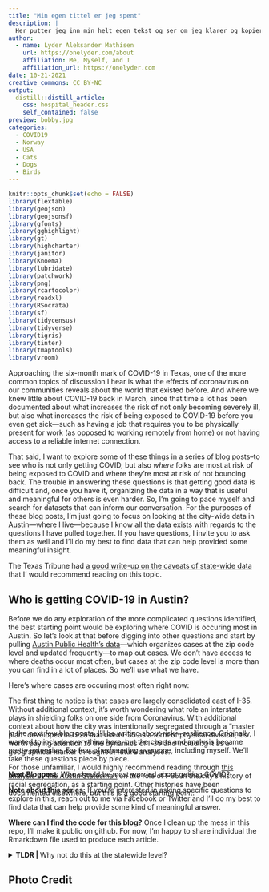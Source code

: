 ```yaml
---
title: "Min egen tittel er jeg spent"
description: |
  Her putter jeg inn min helt egen tekst og ser om jeg klarer og kopiere filstrukturen. Jeg vet ikke om det vil funke, men det blir spennende. 
author:
  - name: Lyder Aleksander Mathisen 
    url: https://onelyder.com/about
    affiliation: Me, Myself, and I
    affiliation_url: https://onelyder.com
date: 10-21-2021
creative_commons: CC BY-NC
output:
  distill::distill_article:
    css: hospital_header.css
    self_contained: false
preview: bobby.jpg
categories:
  - COVID19
  - Norway
  - USA
  - Cats
  - Dogs
  - Birds
---
```


```r
knitr::opts_chunk$set(echo = FALSE)
library(flextable)
library(geojson)
library(geojsonsf)
library(gfonts)
library(gghighlight)
library(gt)
library(highcharter)
library(janitor)
library(Knoema)
library(lubridate)
library(patchwork)
library(png)
library(rcartocolor)
library(readxl)
library(RSocrata)
library(sf)
library(tidycensus)
library(tidyverse)
library(tigris)
library(tinter)
library(tmaptools)
library(vroom)
```

Approaching the six-month mark of COVID-19 in Texas, one of the more common topics of discussion I hear is what the effects of coronavirus on our communities reveals about the world that existed before. And where we knew little about COVID-19 back in March, since that time a lot has been documented about what increases the risk of not only becoming severely ill, but also what increases the risk of being exposed to COVID-19 before you even get sick---such as having a job that requires you to be physically present for work (as opposed to working remotely from home) or not having access to a reliable internet connection. 

That said, I want to explore some of these things in a series of blog posts--to see who is not only getting COVID, but also *where* folks are most at risk of being exposed to COVID and where they're most at risk of not bouncing back. The trouble in answering these questions is that getting good data is difficult and, once you have it, organizing the data in a way that is useful and meaningful for others is even harder. So, I'm going to pace myself and search for datasets that can inform our conversation. For the purposes of these blog posts, I'm just going to focus on looking at the city-wide data in Austin---where I live---because I know all the data exists with regards to the questions I have pulled together. If you have questions, I invite you to ask them as well and I'll do my best to find data that can help provided some meaningful insight.
 
<aside>

The Texas Tribune had [a good write-up on the caveats of state-wide data](https://www.texastribune.org/2020/08/04/texas-coronavirus-data/) that I' would recommend reading on this topic.  
</aside>

## Who is getting COVID-19 in Austin?

Before we do any exploration of the more complicated questions identified, the best starting point would be exploring where COVID is occuring most in Austin. So let's look at that before digging into other questions and start by pulling [Austin Public Health's data](https://www.arcgis.com/home/item.html?id=08e581f856cb4ceaa56adf4493d77264&sublayer=0&view=list&sortOrder=true&sortField=defaultFSOrder#overview)---which organizes cases at the zip code level and updated frequently---to map out cases. We don't have access to where deaths occur most often, but cases at the zip code level is more than you can find in a lot of places. So we'll use what we have.

Here's where cases are occuring most often right now:

The first thing to notice is that cases are largely consolidated east of I-35. Without additional context, it's worth wondering what role an interstate plays in shielding folks on one side from Coronavirus. With additional context about how the city was intentionally segregated through a "master plan" developed in 1928 that used I-35 as a form of physical division, it's worth paying attention to the dynamics of I-35 and including it as a geographical marker throughout future analyses. 

<aside style="margin-bottom:-150px">
For those unfamiliar, I would highly recommend reading through [this analysis by the Austin Statesman](https://projects.statesman.com/news/economic-mobility/) on the role of I-35 in the city's history of racial segregation, as a starting point. Other histories have been documented elsewhere, but this is a good starting point.
</aside>

In the next few blog posts, I'll be writing about risk + resilience. Originally, I wanted to include everything here, but the charts and analysis became pretty extensive. For fear of exhausting everyone, including myself. We'll take these questions piece by piece. 

**Next Blogpost:** Who should be most worried about getting COVID?

**Note about this series:** If you're interested in asking specific questions to explore in this, reach out to me via Facebook or Twitter and I'll do my best to find data that can help provide some kind of meaningful answer.

**Where can I find the code for this blog?** Once I clean up the mess in this repo, I'll make it public on github. For now, I'm happy to share individual the Rmarkdown file used to produce each article.

<details>
<summary><strong>TLDR | </strong>Why not do this at the statewide level?</summary>
Originally, I considered focusing these articles at the statewide level for Texas, but I kept running into issues around finding data that could meaningfully answer some of my questions. The reasons for this are many, but some of the state's existing COVID-19 data cannot be aggregated at anything beyond the statewide level for reasons outside of their control. 

#### Example - Test Positivity

For example, county-level test positivity is one of those things that has been difficult because COVID-19 lab testing has largely been decentralized, with over 97% of tests being conducted in commercial labs. Consequently, this means the state has to then coordinate data from over 4 million tests conducted outside of state testing labs. 



And given that these commercial labs aren't actually part of a state agency, this means they have to learn new reporting rhythms and do work that, perhaps, they didn't plan for or know they needed to do--such as keep all of the positives and negatives for each county, record those in a database by the county of origin, deduplicate them by the person who got the test, and then share all of that information back to the state in a manner that is uniform with all the other private labs in the state. 

That said, not being able to compare how much a county is testing with how much they're testing positive weakens a potential analysis and limits how much you can explore the dynamics between risk factors and things like test positivity.

#### Example - Demographic Data

Another example of this information is demographic data about cases and fatalities. That information also doesn't exist broken down by county--sometimes due to HIPAA requirements. 

So if you wanted to analyze geographic COVID-19 trends between counties across multiple pieces of data such as demographic, known risk-factors, and other trends, you'd have a hard time accomplishing that because it currently doesn't exist.

For that reason, I've chosen to just focus on using city-level data given that cities tend to have better access to local information about their communities. 

</details>

## Photo Credit {.appendix}


